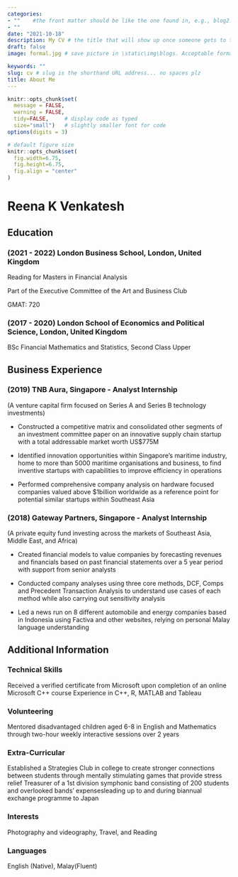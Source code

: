 ```yaml
---
categories:  
- ""    #the front matter should be like the one found in, e.g., blog2.md. It cannot be like the normal Rmd we used
- ""
date: "2021-10-18"
description: My CV # the title that will show up once someone gets to this page
draft: false
image: formal.jpg # save picture in \static\img\blogs. Acceptable formats= jpg, jpeg, or png . Your iPhone pics wont work

keywords: ""
slug: cv # slug is the shorthand URL address... no spaces plz
title: About Me
---
```


```r
knitr::opts_chunk$set(
  message = FALSE, 
  warning = FALSE,
  tidy=FALSE,     # display code as typed
  size="small")   # slightly smaller font for code
options(digits = 3)

# default figure size
knitr::opts_chunk$set(
  fig.width=6.75, 
  fig.height=6.75,
  fig.align = "center"
)
```

# Reena K Venkatesh
## Education
### (2021 - 2022) London Business School, London, United Kingdom
Reading for Masters in Financial Analysis

Part of the Executive Committee of the Art and Business Club

GMAT: 720

### (2017 - 2020) London School of Economics and Political Science, London, United Kingdom
BSc Financial Mathematics and Statistics, Second Class Upper

## Business Experience
### (2019) TNB Aura, Singapore - Analyst Internship
(A venture capital firm focused on Series A and Series B technology investments)

* Constructed a competitive matrix and consolidated other segments of an investment committee paper on an innovative supply chain startup with a total addressable market worth US$775M

* Identified innovation opportunities within Singapore's maritime industry, home to more than 5000 maritime organisations and business, to find inventive startups with capabilities to improve efficiency in operations

* Performed comprehensive company analysis on hardware focused companies valued above $1billion worldwide as a reference point for potential similar startups within Southeast Asia

### (2018) Gateway Partners, Singapore - Analyst Internship
(A private equity fund investing across the markets of Southeast Asia, Middle East, and Africa)

* Created financial models to value companies by forecasting revenues and financials based on past financial statements over a 5 year period with support from senior analysts

* Conducted company analyses using three core methods, DCF, Comps and Precedent Transaction Analysis to understand use cases of each method while also carrying out sensitivity analysis

* Led a news run on 8 different automobile and energy companies based in Indonesia using Factiva and other websites, relying on personal Malay language understanding

## Additional Information
### Technical Skills
Received a verified certificate from Microsoft upon completion of an online Microsoft C++ course Experience in C++, R, MATLAB and Tableau

### Volunteering
Mentored disadvantaged children aged 6-8 in English and Mathematics through two-hour weekly interactive sessions over 2 years

### Extra-Curricular
Established a Strategies Club in college to create stronger connections between students through mentally stimulating games that provide stress relief
Treasurer of a 1st division symphonic band consisting of 200 students and overlooked bands’ expensesleading up to and during biannual exchange programme to Japan

### Interests
Photography and videography, Travel, and Reading

### Languages
English (Native), Malay(Fluent)

